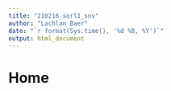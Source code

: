 ```yaml
---
title: "210216_sorl1_snv"
author: "Lachlan Baer"
date: "`r format(Sys.time(), '%d %B, %Y')`"
output: html_document
---
```


# Home